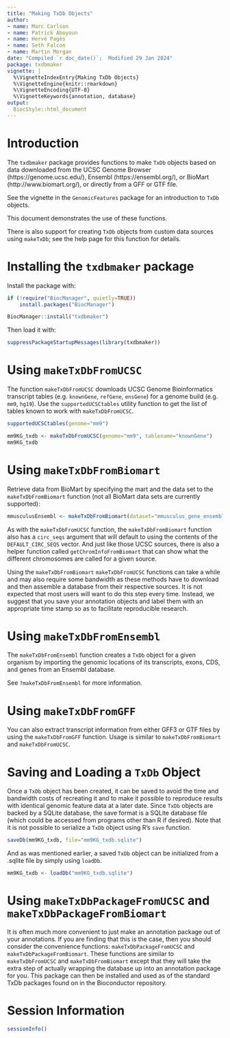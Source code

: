 ```yaml
---
title: "Making TxDb Objects"
author:
- name: Marc Carlson
- name: Patrick Aboyoun
- name: Hervé Pagès
- name: Seth Falcon
- name: Martin Morgan
date: "Compiled `r doc_date()`;  Modified 29 Jan 2024"
package: txdbmaker
vignette: |
  %\VignetteIndexEntry{Making TxDb Objects}
  %\VignetteEngine{knitr::rmarkdown}
  %\VignetteEncoding{UTF-8}
  %\VignetteKeywords{annotation, database}
output:
  BiocStyle::html_document
---
```



# Introduction

The `txdbmaker` package provides functions to make `TxDb`
objects based on data downloaded from the UCSC Genome Browser
(https://genome.ucsc.edu/), Ensembl (https://ensembl.org/), or
BioMart (http://www.biomart.org/), or directly from a GFF or GTF file.

See the vignette in the `GenomicFeatures` package for an
introduction to `TxDb` objects.

This document demonstrates the use of these functions.

There is also support for creating `TxDb` objects from custom data
sources using `makeTxDb`; see the help page for this function for
details.


# Installing the `txdbmaker` package

Install the package with:

```r
if (!require("BiocManager", quietly=TRUE))
    install.packages("BiocManager")

BiocManager::install("txdbmaker")
```

Then load it with:

```r
suppressPackageStartupMessages(library(txdbmaker))
```


# Using `makeTxDbFromUCSC`

The function `makeTxDbFromUCSC` downloads UCSC
Genome Bioinformatics transcript tables (e.g. `knownGene`,
`refGene`, `ensGene`) for a genome build (e.g.
`mm9`, `hg19`).  Use the `supportedUCSCtables`
utility function to get the list of tables known to work with
`makeTxDbFromUCSC`.

```r
supportedUCSCtables(genome="mm9")

mm9KG_txdb <- makeTxDbFromUCSC(genome="mm9", tablename="knownGene")
mm9KG_txdb
```


# Using `makeTxDbFromBiomart`

Retrieve data from BioMart by specifying the mart and the data set to
the `makeTxDbFromBiomart` function (not all BioMart
data sets are currently supported):

```r
mmusculusEnsembl <- makeTxDbFromBiomart(dataset="mmusculus_gene_ensembl")
```

As with the `makeTxDbFromUCSC` function, the
`makeTxDbFromBiomart` function also has a
`circ_seqs` argument that will default to using the contents
of the `DEFAULT_CIRC_SEQS` vector.  And just like those UCSC
sources, there is also a helper function called
`getChromInfoFromBiomart` that can show what the different
chromosomes are called for a given source.

Using the `makeTxDbFromBiomart`
`makeTxDbFromUCSC` functions can take a while and
may also require some bandwidth as these methods have to download and
then assemble a database from their respective sources.  It is not
expected that most users will want to do this step every time.
Instead, we suggest that you save your annotation objects and label
them with an appropriate time stamp so as to facilitate reproducible
research.


# Using `makeTxDbFromEnsembl`

The `makeTxDbFromEnsembl` function creates a `TxDb` object
for a given organism by importing the genomic locations of its transcripts,
exons, CDS, and genes from an Ensembl database.

See `?makeTxDbFromEnsembl` for more information.


# Using `makeTxDbFromGFF`

You can also extract transcript information from either GFF3 or GTF
files by using the `makeTxDbFromGFF` function.
Usage is similar to `makeTxDbFromBiomart` and
`makeTxDbFromUCSC`.


# Saving and Loading a `TxDb` Object

Once a `TxDb` object has been created, it can be saved
to avoid the time and bandwidth costs of recreating it and to make it
possible to reproduce results with identical genomic feature data at a
later date.  Since `TxDb` objects are backed by a
SQLite database, the save format is a SQLite database file (which
could be accessed from programs other than R if desired).  Note that
it is not possible to serialize a `TxDb` object using
R's `save` function.

```r
saveDb(mm9KG_txdb, file="mm9KG_txdb.sqlite")
```

And as was mentioned earlier, a saved `TxDb` object can
be initialized from a .sqlite file by simply using `loadDb`.

```r
mm9KG_txdb <- loadDb("mm9KG_txdb.sqlite")
```


# Using `makeTxDbPackageFromUCSC` and `makeTxDbPackageFromBiomart`

It is often much more convenient to just make an annotation package
out of your annotations.  If you are finding that this is the case,
then you should consider the convenience functions:
`makeTxDbPackageFromUCSC` and
`makeTxDbPackageFromBiomart`.  These functions are similar
to `makeTxDbFromUCSC` and
`makeTxDbFromBiomart` except that they will take the
extra step of actually wrapping the database up into an annotation
package for you.  This package can then be installed and used as of
the standard TxDb packages found on in the Bioconductor
repository.


# Session Information

```r
sessionInfo()
```

